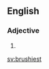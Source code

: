 ==English==

===Adjective===
{{head|en|adjective superlative form}}

# {{en-superlative of|brushy}}

[[sv:brushiest]]